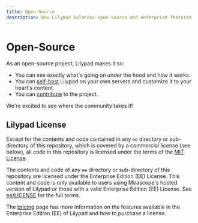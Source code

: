 ```yaml
---
title: Open-Source
description: How Lilypad balances open-source and enterprise features
---
```


# Open-Source

As an open-source project, Lilypad makes it so:

- You can see exactly what's going on under the hood and how it works.
- You can [self-host](/docs/lilypad/getting-started/self-hosting) Lilypad on your own servers and customize it to your heart's content.
- You can [contribute](https://github.com/Mirascope/lilypad/blob/main/CONTRIBUTING.md) to the project.

We're excited to see where the community takes it!

## Lilypad License

Except for the contents and code contained in any `ee` directory or sub-directory of this repository, which is covered by a commercial license (see below), all code in this repository is licensed under the terms of the [MIT License](https://github.com/Mirascope/lilypad/blob/main/LICENSE).

The contents and code of any `ee` directory or sub-directory of this repository are licensed under the Enterprise Edition (EE) License. This content and code is only available to users using Mirascope's hosted version of Lilypad or those with a valid Enterprise Edition (EE) License. See [ee/LICENSE](https://github.com/Mirascope/lilypad/blob/main/ee/LICENSE) for the full terms.

The [pricing](/docs/lilypad/pricing) page has more information on the features available in the Enterprise Edition (EE) of Lilypad and how to purchase a license.